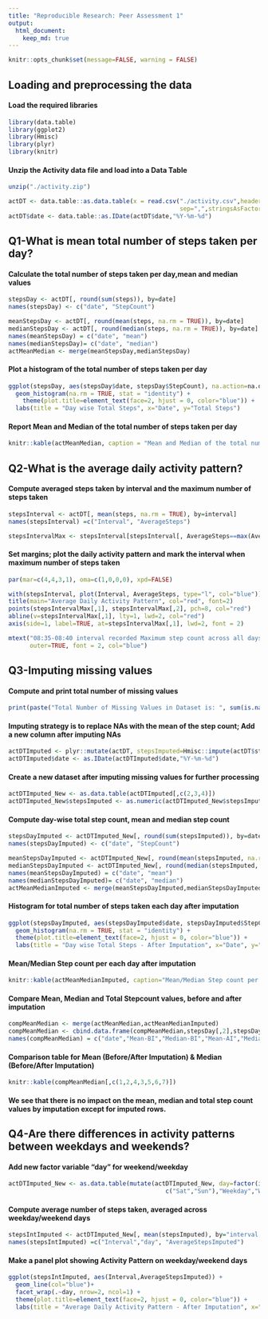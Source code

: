 ```yaml
---
title: "Reproducible Research: Peer Assessment 1"
output: 
  html_document:
    keep_md: true
---
```

```r
knitr::opts_chunk$set(message=FALSE, warning = FALSE)
```

## Loading and preprocessing the data
#### Load the required libraries

```r
library(data.table)
library(ggplot2)
library(Hmisc)
library(plyr)
library(knitr)
```

#### Unzip the Activity data file and load into a Data Table

```r
unzip("./activity.zip")

actDT <- data.table::as.data.table(x = read.csv("./activity.csv",header = TRUE, 
                                                sep=",",stringsAsFactors = FALSE))
actDT$date <- data.table::as.IDate(actDT$date,"%Y-%m-%d")
```

## Q1-What is mean total number of steps taken per day?

#### Calculate the total number of steps taken per day,mean and median values

```r
stepsDay <- actDT[, round(sum(steps)), by=date]
names(stepsDay) <- c("date", "StepCount")

meanStepsDay <- actDT[, round(mean(steps, na.rm = TRUE)), by=date]
medianStepsDay <- actDT[, round(median(steps, na.rm = TRUE)), by=date]
names(meanStepsDay) = c("date", "mean")
names(medianStepsDay)= c("date", "median")
actMeanMedian <- merge(meanStepsDay,medianStepsDay)

```

#### Plot a histogram of the total number of steps taken per day

```r
ggplot(stepsDay, aes(stepsDay$date, stepsDay$StepCount), na.action=na.omit) + 
  geom_histogram(na.rm = TRUE, stat = "identity") +
    theme(plot.title=element_text(face=2, hjust = 0, color="blue")) +
  labs(title = "Day wise Total Steps", x="Date", y="Total Steps") 
```

#### Report Mean and Median of the total number of steps taken per day

```r
knitr::kable(actMeanMedian, caption = "Mean and Median of the total number of steps taken per day")
```

## Q2-What is the average daily activity pattern?

#### Compute averaged steps taken by interval and the maximum number of steps taken

```r
stepsInterval <- actDT[, mean(steps, na.rm = TRUE), by=interval]
names(stepsInterval) =c("Interval", "AverageSteps")

stepsIntervalMax <- stepsInterval[stepsInterval[, AverageSteps==max(AverageSteps, na.rm = TRUE)]]
```

#### Set margins; plot the daily activity pattern and mark the interval when maximum number of steps taken

```r
par(mar=c(4,4,3,1), oma=c(1,0,0,0), xpd=FALSE)

with(stepsInterval, plot(Interval, AverageSteps, type="l", col="blue"))
title(main="Average Daily Activity Pattern", col="red", font=2)
points(stepsIntervalMax[,1], stepsIntervalMax[,2], pch=8, col="red")
abline(v=stepsIntervalMax[,1], lty=1, lwd=2, col="red")
axis(side=1, label=TRUE, at=stepsIntervalMax[,1], lwd=2, font = 2)

mtext("08:35-08:40 interval recorded Maximum step count across all days",side=1, 
      outer=TRUE, font = 2, col="blue")
```

## Q3-Imputing missing values
#### Compute and print total number of missing values

```r
print(paste("Total Number of Missing Values in Dataset is: ", sum(is.na(actDT))))
```

#### Imputing strategy is to replace NAs with the mean of the step count; Add a new column after imputing NAs

```r
actDTImputed <- plyr::mutate(actDT, stepsImputed=Hmisc::impute(actDT$steps,fun=mean))
actDTImputed$date <- as.IDate(actDTImputed$date,"%Y-%m-%d")
```

#### Create a new dataset after imputing missing values for further processing

```r
actDTImputed_New <- as.data.table(actDTImputed[,c(2,3,4)])
actDTImputed_New$stepsImputed <- as.numeric(actDTImputed_New$stepsImputed)
```

#### Compute day-wise total step count, mean and median step count

```r
stepsDayImputed <- actDTImputed_New[, round(sum(stepsImputed)), by=date]
names(stepsDayImputed) <- c("date", "StepCount")

meanStepsDayImputed <- actDTImputed_New[, round(mean(stepsImputed, na.rm = TRUE)), by=date]
medianStepsDayImputed <- actDTImputed_New[, round(median(stepsImputed, na.rm = TRUE)), by=date]
names(meanStepsDayImputed) = c("date", "mean")
names(medianStepsDayImputed)= c("date", "median")
actMeanMedianImputed <- merge(meanStepsDayImputed,medianStepsDayImputed)

```

#### Histogram for total number of steps taken each day after imputation

```r
ggplot(stepsDayImputed, aes(stepsDayImputed$date, stepsDayImputed$StepCount), na.action=na.omit) + 
  geom_histogram(na.rm = TRUE, stat = "identity") +
  theme(plot.title=element_text(face=2, hjust = 0, color="blue")) +
  labs(title = "Day wise Total Steps - After Imputation", x="Date", y="Total Steps") 
```

#### Mean/Median Step count per each day after imputation

```r
knitr::kable(actMeanMedianImputed, caption="Mean/Median Step count per each day after imputation")
```

#### Compare Mean, Median and Total Stepcount values, before and after imputation

```r
compMeanMedian <- merge(actMeanMedian,actMeanMedianImputed)
compMeanMedian <- cbind.data.frame(compMeanMedian,stepsDay[,2],stepsDayImputed[,2])
names(compMeanMedian) = c("date","Mean-BI","Median-BI","Mean-AI","Median-AI", "TotalSteps-BI","TotalSteps-AI")
```

#### Comparison table for Mean (Before/After Imputation) & Median (Before/After Imputation)

```r
knitr::kable(compMeanMedian[,c(1,2,4,3,5,6,7)])
```

#### We see that there is no impact on the mean, median and total step count values by imputation except for imputed rows.


## Q4-Are there differences in activity patterns between weekdays and weekends?

#### Add new factor variable "day" for weekend/weekday

```r
actDTImputed_New <- as.data.table(mutate(actDTImputed_New, day=factor(ifelse(weekdays(actDTImputed_New$date, abbreviate = TRUE) %nin% 
                                            c("Sat","Sun"),"Weekday","Weekend"))))

```

#### Compute average number of steps taken, averaged across weekday/weekend days

```r
stepsIntImputed <- actDTImputed_New[, mean(stepsImputed), by="interval,day"]
names(stepsIntImputed) =c("Interval","day", "AverageStepsImputed")
```

#### Make a panel plot showing Activity Pattern on weekday/weekend days

```r
ggplot(stepsIntImputed, aes(Interval,AverageStepsImputed)) + 
  geom_line(col="blue")+
  facet_wrap(.~day, nrow=2, ncol=1) +
  theme(plot.title=element_text(face=2, hjust = 0, color="blue")) +
  labs(title = "Average Daily Activity Pattern - After Imputation", x="Interval", y="Avg Steps")
  
```
